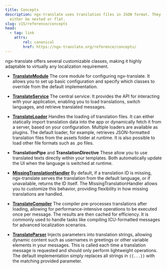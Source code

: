 ```yaml
---
title: Concepts
description: ngx-translate uses translation files in JSON format. They can
  either be nested or flat.
slug: v15/reference/concepts
head:
  - tag: link
    attrs:
        rel: canonical
        href: https://ngx-translate.org/reference/concepts/
---
```


ngx-translate offers several customizable classes, making it highly adaptable
to virtually any localization requirement.

* [**TranslateModule**](/v15/reference/translate-module-api/)
  The core module for configuring ngx-translate. It allows you to set up basic
  configuration and specify which classes to override from the default
  implementation.

* [**TranslateService**](/v15/reference/translate-service-api/)
  The central service: It provides the API for interacting with your
  application, enabling you to load translations, switch languages, and
  retrieve translated messages.

* [**TranslateLoader**](/v15/reference/translate-loader-api/)
  Handles the loading of translation files. It can either statically import translation data into the app
  or dynamically fetch it from a server, based on your configuration. Multiple loaders are available as plugins.
  The default loader, for example, retrieves JSON-formatted translation files from the assets folder at runtime.
  It is also possible to load other file formats such as .po files.

* **TranslationPipe** and **TranslationDirective**
  These allow you to use translated texts directly within your templates. Both automatically
  update the UI when the language is switched at runtime.

* [**MissingTranslationHandler**](/v15/reference/missing-translation-handler-api/)
  By default, if a translation ID is missing, ngx-translate serves the translation from the default language,
  or if unavailable, returns the ID itself. The MissingTranslationHandler allows you to customize this behavior,
  providing flexibility in how missing translations are handled.

* [**TranslateCompiler**](/v15/reference/translate-compiler-api/)
  The compiler pre-processes translations after loading, allowing for
  performance-intensive operations to be executed once per message. The results
  are then cached for efficiency. It is commonly used to handle tasks like
  compiling ICU-formatted messages for advanced localization scenarios.

* [**TranslateParser**](/v15/reference/translate-parser-api/)
  Injects parameters into translation strings, allowing dynamic content such as
  usernames in greetings or other variable elements in your messages. This is
  called each time a translation message is requested and should only perform
  lightweight operations. The default implementation simply replaces all
  strings in `{{...}}` with the matching provided parameter.
